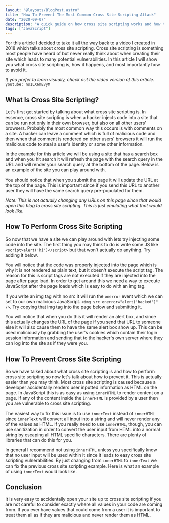```yaml
---
layout: "@layouts/BlogPost.astro"
title: "How To Prevent The Most Common Cross Site Scripting Attack"
date: "2020-09-07"
description: "A quick guide on how cross site scripting works and how to ensure your site is not vulnerable."
tags: ["JavaScript"]
---
```



For this article I decided to take it all the way back to a video I created in 2018 which talks about cross site scripting. Cross site scripting is something most people have heard of but never really think about when creating their site which leads to many potential vulnerabilities. In this article I will show you what cross site scripting is, how it happens, and most importantly how to avoid it.

_If you prefer to learn visually, check out the video version of this article._
`youtube: ns1LX6mEvyM`

## What Is Cross Site Scripting?

Let's first get started by talking about what cross site scripting is. In essence, cross site scripting is when a hacker injects code into a site that can be run not only in their own browser, but also on all other users' browsers. Probably the most common way this occurs is with comments on a site. A hacker can leave a comment which is full of malicious code and then when that comment is rendered on other users' browsers it will run the malicious code to steal a user's identity or some other information.

In the example for this article we will be using a site that has a search box and when you hit search it will refresh the page with the search query in the URL and will render your search query at the bottom of the page. Below is an example of the site you can play around with.

<XSS client:visible initialValue="Some Search" />

You should notice that when you submit the page it will update the URL at the top of the page. This is important since if you send this URL to another user they will have the same search query pre-populated for them.

_Note: This is not actually changing any URLs on this page since that would open this blog to cross site scripting. This is just emulating what that would look like._

## How To Perform Cross Site Scripting

So now that we have a site we can play around with lets try injecting some code into the site. The first thing you may think to do is write some JS like `<script>alert('hi')</script>` but that won't actually do anything. Try adding it below.

<XSS client:visible />

You will notice that the code was properly injected into the page which is why it is not rendered as plain text, but it doesn't execute the script tag. The reason for this is script tags are not executed if they are injected into the page after page load. In order to get around this we need a way to execute JavaScript after the page loads which is easy to do with an img tag.

If you write an img tag with no src it will run the `onerror` event which we can set to our own malicious JavaScript. `<img src onerror="alert('hacked')" />`. Try copying that img tag into the page below and submitting it.

<XSS client:visible />

You will notice that when you do this it will render an alert box, and since this actually changes the URL of the page if you send that URL to someone else it will also cause them to have the same alert box show up. This can be used maliciously by grabbing the user's cookies which contain their login session information and sending that to the hacker's own server where they can log into the site as if they were you.

## How To Prevent Cross Site Scripting

So we have talked about what cross site scripting is and how to perform cross site scripting so now let's talk about how to prevent it. This is actually easier than you may think. Most cross site scripting is caused because a developer accidentally renders user inputted information as HTML on the page. In JavaScript this is as easy as using `innerHTML` to render content on a page. If any of the content inside the `innerHTML` is provided by a user then you are vulnerable to cross site scripting.

The easiest way to fix this issue is to use `innerText` instead of `innerHTML` since `innerText` will convert all input into a string and will never render any of the values as HTML. If you really need to use `innerHTML`, though, you can use sanitization in order to convert the user input from HTML into a normal string by escaping all HTML specific characters. There are plenty of libraries that can do this for you.

In general I recommend not using `innerHTML` unless you specifically know that no user input will be used within it since it leads to easy cross site scripting vulnerabilities. By just changing from `innerHTML` to `innerText` we can fix the previous cross site scripting example. Here is what an example of using `innerText` would look like.

<XSS
  client:visible
  vulnerable={false}
  initialValue="<img src onerror=alert('hacked') />"
/>

## Conclusion

It is very easy to accidentally open your site up to cross site scripting if you are not careful to consider exactly where all values in your code are coming from. If you ever have values that could come from a user it is important to treat them all as if they are malicious and never render them as HTML.
